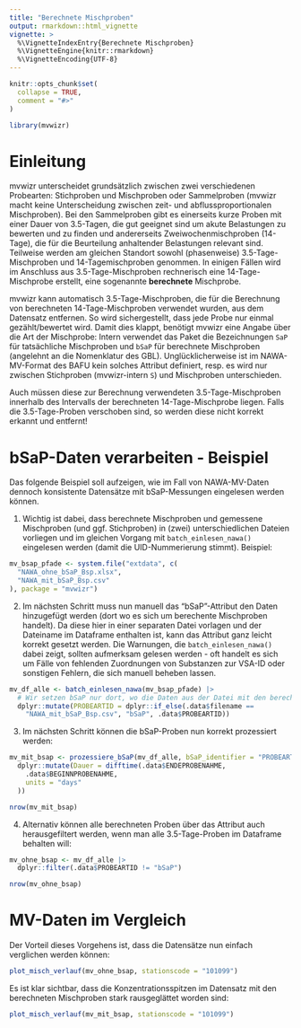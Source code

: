 ```yaml
---
title: "Berechnete Mischproben"
output: rmarkdown::html_vignette
vignette: >
  %\VignetteIndexEntry{Berechnete Mischproben}
  %\VignetteEngine{knitr::rmarkdown}
  %\VignetteEncoding{UTF-8}
---
```


```r
knitr::opts_chunk$set(
  collapse = TRUE,
  comment = "#>"
)
```

```r
library(mvwizr)
```

# Einleitung

mvwizr unterscheidet grundsätzlich zwischen zwei verschiedenen Probearten: Stichproben und Mischproben oder Sammelproben (mvwizr macht keine Unterscheidung zwischen zeit- und abflussproportionalen Mischproben). Bei den Sammelproben gibt es einerseits kurze Proben mit einer Dauer von 3.5-Tagen, die gut geeignet sind um akute Belastungen zu bewerten und zu finden und andererseits Zweiwochenmischproben (14-Tage), die für die Beurteilung anhaltender Belastungen relevant sind. Teilweise werden am gleichen Standort sowohl (phasenweise) 3.5-Tage-Mischproben und 14-Tagemischproben genommen. In einigen Fällen wird im Anschluss aus 3.5-Tage-Mischproben rechnerisch eine 14-Tage-Mischprobe erstellt, eine sogenannte **berechnete** Mischprobe.

mvwizr kann automatisch 3.5-Tage-Mischproben, die für die Berechnung von berechneten 14-Tage-Mischproben verwendet wurden, aus dem Datensatz entfernen. So wird sichergestellt, dass jede Probe nur einmal gezählt/bewertet wird. Damit dies klappt, benötigt mvwizr eine Angabe über die Art der Mischprobe: Intern verwendet das Paket die Bezeichnungen `SaP` für tatsächliche Mischproben und `bSaP` für berechnete Mischproben (angelehnt an die Nomenklatur des GBL). Unglücklicherweise ist im NAWA-MV-Format des BAFU kein solches Attribut definiert, resp. es wird nur zwischen Stichproben (mvwizr-intern `S`) und Mischproben unterschieden.

Auch müssen diese zur Berechnung verwendeten 3.5-Tage-Mischproben innerhalb des Intervalls der berechneten 14-Tage-Mischprobe liegen. Falls die 3.5-Tage-Proben verschoben sind, so werden diese nicht korrekt erkannt und entfernt!

# bSaP-Daten verarbeiten - Beispiel

Das folgende Beispiel soll aufzeigen, wie im Fall von NAWA-MV-Daten dennoch konsistente Datensätze mit bSaP-Messungen eingelesen werden können.

1. Wichtig ist dabei, dass berechnete Mischproben und gemessene Mischproben (und ggf. Stichproben) in (zwei) unterschiedlichen Dateien vorliegen und im gleichen Vorgang mit `batch_einlesen_nawa()` eingelesen werden (damit die UID-Nummerierung stimmt). Beispiel:

```r
mv_bsap_pfade <- system.file("extdata", c(
  "NAWA_ohne_bSaP_Bsp.xlsx",
  "NAWA_mit_bSaP_Bsp.csv"
), package = "mvwizr")
```

2. Im nächsten Schritt muss nun manuell das "bSaP"-Attribut den Daten hinzugefügt werden (dort wo es sich um berechente Mischproben handelt). Da diese hier in einer separaten Datei vorlagen und der Dateiname im Dataframe enthalten ist, kann das Attribut ganz leicht korrekt gesetzt werden. Die Warnungen, die `batch_einlesen_nawa()` dabei zeigt, sollten aufmerksam gelesen werden - oft handelt es sich um Fälle von fehlenden Zuordnungen von Substanzen zur VSA-ID oder sonstigen Fehlern, die sich manuell beheben lassen.

```r
mv_df_alle <- batch_einlesen_nawa(mv_bsap_pfade) |>
  # Wir setzen bSaP nur dort, wo die Daten aus der Datei mit den berechneten Mischproben stammen
  dplyr::mutate(PROBEARTID = dplyr::if_else(.data$filename ==
    "NAWA_mit_bSaP_Bsp.csv", "bSaP", .data$PROBEARTID))
```

3. Im nächsten Schritt können die bSaP-Proben nun korrekt prozessiert werden:

```r
mv_mit_bsap <- prozessiere_bSaP(mv_df_alle, bSaP_identifier = "PROBEARTID") |>
  dplyr::mutate(Dauer = difftime(.data$ENDEPROBENAHME,
    .data$BEGINNPROBENAHME,
    units = "days"
  ))

nrow(mv_mit_bsap)
```

4. Alternativ können alle berechneten Proben über das Attribut auch herausgefiltert werden, wenn man alle 3.5-Tage-Proben im Dataframe behalten will:

```r
mv_ohne_bsap <- mv_df_alle |> 
  dplyr::filter(.data$PROBEARTID != "bSaP")

nrow(mv_ohne_bsap)
```

# MV-Daten im Vergleich

Der Vorteil dieses Vorgehens ist, dass die Datensätze nun einfach verglichen werden können:

```r
plot_misch_verlauf(mv_ohne_bsap, stationscode = "101099")
```
Es ist klar sichtbar, dass die Konzentrationsspitzen im Datensatz mit den berechneten Mischproben stark rausgeglättet worden sind:

```r
plot_misch_verlauf(mv_mit_bsap, stationscode = "101099")
```
